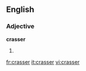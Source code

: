 ==English==

===Adjective===
'''crasser'''

# {{comparative of|[[crass]]}}

{{anagrams:en/acerrss}}
[[fr:crasser]]
[[it:crasser]]
[[vi:crasser]]